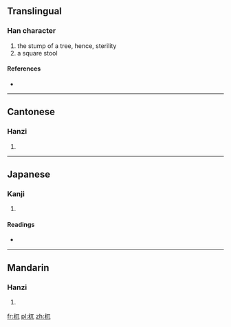 ==Translingual==

===Han character===
{{Han char|rn=75|rad=木|as=03|sn=7|four=4191<sub>0</sub>|canj=木一山 (DMU)}}

# the stump of a tree, hence, sterility
# a square stool

====References====
* {{Han ref|kx=0511.090|dkj=14457|dj=0895.080|hdz=21159.030|uh=674C|ud=26444|bh=CB42|bd=52034}}

----

==Cantonese==

===Hanzi===
{{yue-hanzi|jyut=|y=ngat6}}

# {{defn|Cantonese|sort=木03}}

----

==Japanese==

===Kanji===
{{ja-kanji|grade=|rs=木03}}

# {{defn|Japanese|sort=木03}}

====Readings====
* {{ja-readings|on=[[ごつ]] (gotsu), [[ごち]] (gochi), [[ぐつ]] (gutsu), [[ぐち]] (guchi)|kun=}}

----

==Mandarin==

===Hanzi===
{{cmn-hanzi|pin=[[wù]] ([[wu4]])|wg=wu<sup>4</sup>}}

# {{defn|Mandarin|sort=木03}}

[[fr:杌]]
[[pl:杌]]
[[zh:杌]]